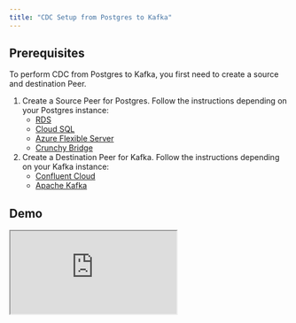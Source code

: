 ```yaml
---
title: "CDC Setup from Postgres to Kafka"
---
```



## Prerequisites

To perform CDC from Postgres to Kafka, you first need to create a source and destination Peer.

1. Create a Source Peer for Postgres. Follow the instructions depending on your Postgres instance:
    * [RDS](/connect/postgres/rds_postgres)
    * [Cloud SQL](/connect/postgres/cloudsql_postgres)
    * [Azure Flexible Server](/connect/postgres/azure_flexible_server_postgres)
    * [Crunchy Bridge](/connect/postgres/crunchy_bridge)
2. Create a Destination Peer for Kafka. Follow the instructions depending on your Kafka instance:
    * [Confluent Cloud](/connect/confluent-cloud)
    * [Apache Kafka](/connect/kafka)



## Demo

<div style={{ position: 'relative', paddingBottom: '55.5%', height: 0 }}>
  <iframe 
    src="https://www.loom.com/embed/ebcfb7646a1e48738835853b760e5d04?sid=8b6ffcbe-57ba-4df6-bbb4-cab548ab5005" 
    allowFullScreen 
    style={{ position: 'absolute', top: 0, left: 0, width: '100%', height: '100%', border: 'none' }} 
  />
</div>


## Mirror Overview

Once PeerDB is connected to your PostgreSQL database or read replica, we will first do a full initial load of all the selected tables from your database. Then the continuous sync process will start using WAL to capture changes from the source database and apply them to the destination queue.

Depending on the script you've chosen you have complete control of the format on the destination. Default is `JSON`.

<Steps>
    <Step title="Create Mirror Screen">
    <Frame caption="Click on Mirrors tab and then enter new Mirror screen">
        <img src="/images/cdc/new-mirror-1.jpeg" />
    </Frame>
    </Step>
    <Step title="Mirror Type">
    Since in this walk through we are focussing on CDC based replication, choose CDC as the mirror type.
    </Step>
    <Step title="Mirror Name">
    Enter a unique identifier for the mirror name. This is used to identify the mirror in the PeerDB UI. Make this alpha numeric and without any special characters except underscore. Typically users use something like: `prod_pg_to_kafka_v1` or `dev_pg_to_kafka`.
    </Step>
    <Step title="Select Source and Destination Peers">
    Select the source and destination peers that you created in the prerequisites in the drop down.
    <Frame caption="source and destination drop down">
        <img src="/images/cdc_kafka/1.png" />
    </Frame>
    </Step>
    <Step title="Mirror Configuration">
    * **Sync Interval (Seconds)**: This is the interval after which PeerDB will re-establish a connection to the source database. In case of queues the recommended value is over 600 seconds.
    * **Publication Name**: This is the name of the publication that you created in the source database. This is used to capture changes from the source database. If you have not created a publication, you can leave this blank and PeerDB will create a publication for you.  If you have not created a publication, you can leave this blank and PeerDB will create a publication for you. If you have already created a publication dedicated to peerdb (`peerdb_publication`), don't forget adding that in this field.
    * **Replication Slot Name**: This is the name of the replication slot that you created in the source database. This is used to capture changes from the source database. If you have not created a replication slot, you can leave this blank and PeerDB will create a replication slot for you.
    * **Script**: This is the script that you want to use to transform the data from the source database to the destination database. You can use the default script which writes to `JSON` or you can create your own script, see: [Scripting](/lua/reference).
    <Frame caption="Replication Slot Name">
        <img src="/images/cdc_kafka/2.png" />
    </Frame>
    </Step>
    <Step title="Table Selection">
    Select the tables that you want to replicate from the source database to the destination Kafka Server. You can use the search bar to search for the tables. You can also use the filter to filter the tables based on the schema. You can specify the destination topic name, by default we create a topic with the name `<source_schema>.<source_table>`.

    <Note>
    If broker does not have automatic topic creation enabled you will have to create the topic ahead of time and give it to PeerDB. Automatic topic creation in Kafka Connect is controlled by the `topic.creation.enable` property. The default value for the property is `true`, enabling automatic topic creation, as shown in the following example:
    
```
topic.creation.enable = true
```
    </Note>
    <Frame caption="Table Selection">
        <img src="/images/cdc_kafka/3.png" />
    </Frame>
    </Step>
    <Step title="Review and Create">
    Review the mirror configuration and click on the `Validate Mirror` button. If there are any errors, you will see them on the screen. If there are no errors, you will see a success message. Once you see the success message, click on the `Create Mirror` button to create the mirror ✨.
    </Step>
</Steps>

<Warning>
When dealing with tables that feature `TOAST` columns, it's essential to configure the replica identity to `FULL` to enable PeerDB to accurately capture changes to these columns. 
Setting `REPLICA IDENTITY FULL` on tables that include primary keys—or when operating on PostgreSQL 16 -- typically imposes minimal overhead on the primary server.
For an in-depth analysis, refer to this [detailed blog post on the performance implications](https://xata.io/blog/replica-identity-full-performance).
</Warning>
